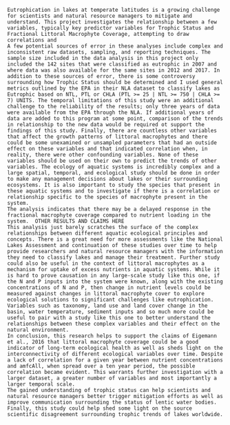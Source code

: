 
	Eutrophication in lakes at temperate latitudes is a growing challenge for scientists and natural resource managers to mitigate and understand. This project investigates the relationship between a few variables, typically key predictor variables for Trophic Status and Fractional Littoral Macrophyte Coverage, attempting to draw correlations and 
	A few potential sources of error in these analyses include complex and inconsistent raw datasets, sampling, and reporting techniques. The sample size included in the data analysis in this project only included the 142 sites that were classified as eutrophic in 2007 and where data was also available for the same sites in 2012 and 2017. In addition to these sources of error, there is some controversy surrounding how Trophic Status should be determined and I used general metrics outlined by the EPA in their NLA dataset to classify lakes as Eutrophic based on NTL, PTL or CHLA (PTL >= 25 | NTL >= 750 | CHLA >= 7) UNITS. The temporal limitations of this study were an additional challenge to the reliability of the results; only three years of data were available from the EPA through the NLA. If additional years of data are added to this program at some point, comparison of the trends in relationship to the new data would be required ot support the findings of this study. Finally, there are countless other variables that affect the growth patterns of littoral macrophytes and there could be some unexamined or unsampled parameters that had an outside effect on these variables and that indicated correlation when, in reality, there were other confounding variables. None of these variables should be used on their own to predict the trends of other variables. The ecology of aquatic systems is incredibly complex and a large spatial, temporal, and ecological study should be done in order to make any management decisions about lakes or their surrounding ecosystems. It is also important to study the species that present in these aquatic systems and to investigate if there is a correlation or relationship specific to the species of macrophyte present in the system. 
	The analysis indicates that there may be a delayed response in the fractional macrophyte coverage compared to nutrient loading in the system.  OTHER RESULTS AND CLAIMS HERE
	This analysis just barely scratches the surface of the complex relationships between different aquatic ecological principles and concepts. There is a great need for more assessments like the National Lakes Assessment and continuation of these studies over time to help provide researchers and natural resource managers with the information they need to classify lakes and manage their treatment. Further study could also be useful in the context of littoral macrophytes as a mechanism for uptake of excess nutrients in aquatic systems. While it is hard to prove causation in any large-scale study like this one, if the N and P inputs into the system were known, along with the existing concentrations of N and P, then change in nutrient levels could be measured against changes in littoral macrophyte cover to explore ecological solutions to significant challenges like eutrophication. 
	Variables such as taxonomy, land use and land cover change in the basin, water temperature, sediment inputs and so much more could be useful to pair with a study like this one to better understand the relationships between these complex variables and their effect on the natural environment. 
	In conclusion, this research helps to support the claims of Eigemann et al., 2016 that littoral macrophyte coverage could be a good indicator of long-term ecological health as well as sheds light on the interconnectivity of different ecological variables over time. Despite a lack of correlation for a given year between nutrient concentrations and amfcAll, when spread over a ten year period, the possible correlation became evident. This warrants further investigation with a larger dataset, a greater number of variables and most importantly a larger temporal scale. 
	The gained understanding of trophic status can help scientists and natural resource managers better trigger mitigation efforts as well as improve communication surrounding the status of lentic water bodies. Finally, this study could help shed some light on the source scientific disagreement surrounding trophic trends of lakes worldwide.  
